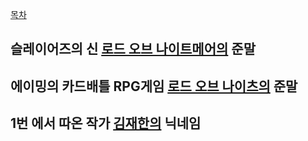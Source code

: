 [[목차]]

== 슬레이어즈의 신 [[로드 오브 나이트메어]]의 준말 ==

== 에이밍의 카드배틀 RPG게임 [[로드 오브 나이츠]]의 준말 ==

== 1번 에서 따온 작가 [[김재한]]의 닉네임 ==
